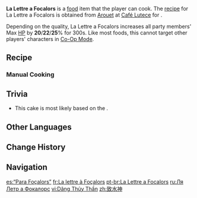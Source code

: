 {{Food Infobox
|id              = 108606
|description     = A small cake, shaped into a long rectangle.
|desc_suspicious = The flavor of each layer seems more or less the same, and... wait a minute, it's even missing a few layers! Connoisseurs will know the bakery messed up badly after the first bite.
|desc_basic      = It is said that long, long ago, a certain patissier used the great love the people of Fontaine held for their Hydro Archon as inspiration to create this confectionary masterpiece. The manifold layers stacked one upon the other are a true test of the chef's skills, and each aspect of this cake is proof of the great Hydro Archon's influence.
|desc_delicious  = The endlessly indulgent aroma of coffee and almonds draws you in and pushes your thoughts forward, as though you absentmindedly stumbled into an extravagant opera without even realizing it. You find yourself drowning in the twists and turns of this luxurious performance, and only hope that the finale never comes.
|type            = DEF-Boosting Dishes
|effectType      = DEF Up
|effect          = Increases all party members' Max HP by (var1)% for 300s.
|eff_att1        = HP Increase
|eff_suspicious1 = 20
|eff_basic1      = 22
|eff_delicious1  = 25
|quality         = 3
|region          = Fontaine
|variant         = "Pour la Justice"
|recipe          = Sold by [[Arouet]]
}}
'''La Lettre a Focalors''' is a [[food]] item that the player can cook. The [[recipe]] for La Lettre a Focalors is obtained from [[Arouet]] at [[Café Lutece]] for {{Item|Mora|x=5,000}}.

Depending on the quality, La Lettre a Focalors increases all party members' Max [[HP]] by '''20'''/'''22'''/'''25'''% for 300s. Like most foods, this cannot target other players' characters in [[Co-Op Mode]].

{{Special Dish|Furina|"Pour la Justice"}}

==Recipe==
{{Recipe
|type = Cooking
|Bird Egg = 4
|Almond = 2
|Coffee Beans = 3
|Flour = 3
|sort = Bird Egg;Almond;Coffee Beans;Flour
}}

===Manual Cooking===
{{Manual Cooking}}

==Trivia==
*This cake is most likely based on the {{w|Opera cake}}.
<!--
==Gallery==
-->
==Other Languages==
{{Other Languages
|en       = La Lettre a Focalors
|en_lang  = fr
|en_tl    = The Letter to Focalors
|zhs      = 致水神
|zhs_rm   = Zhì Shuǐshén
|zht      = 致水神
|zht_rm   = Zhì Shuǐshén
|zh_tl    = To the Hydro Archon
|ja       = フォカロルスのために
|ja_rm    = Fokarorusu no Tame ni
|ja_tl    = For Focalors
|ko       = 물<->의 신님께
|ko_tl    = For the Hydro Archon
|es       = "Para Foçalors"
|es_tl    = For Focalors
|fr       = La lettre à Foçalors
|ru       = Ля Летр а Фокалорс
|th       = La Lettre a Focalors
|vi       = Dâng Thủy Thần
|vi_tl    = Offering to the Hydro Archon
|de       = Für den Hydro-Archon
|de_tl    = For the Hydro Archon
|id       = La Lettre a Focalors
|pt       = La Lettre a Focalors
|tr       = Focalors'a Mektup
|tr_tl    = Letter to Focalors
|it       = Lettre à Focalors
|it_lang  = fr
|it_tl    = Letter to Focalors
}}

==Change History==
{{Change History|4.2}}

==Navigation==
{{Food Navbox}}

[[es:“Para Foçalors”]]
[[fr:La lettre à Foçalors]]
[[pt-br:La Lettre a Focalors]]
[[ru:Ля Летр а Фокалорс]]
[[vi:Dâng Thủy Thần]]
[[zh:致水神]]